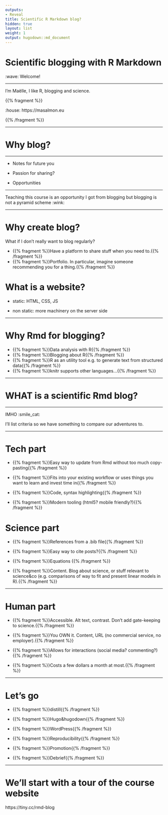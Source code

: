 ```yaml
---
outputs:
- Reveal
title: Scientific R Markdown blog?
hidden: true
layout: list
weight: 1
output: hugodown::md_document
---
```


# Scientific blogging with R Markdown

:wave: Welcome!

---

I'm Maëlle, I like R, blogging and science.

{{% fragment %}}

:house: https://masalmon.eu

{{% /fragment %}}


---

# Why blog?

---

* Notes for future you

* Passion for sharing?

* Opportunities

---

Teaching this course is an opportunity I got from blogging but blogging is not a pyramid scheme :wink:

---

# Why create blog?

What if I don't really want to blog regularly?

<!--html_preserve-->

- {{% fragment %}}Have a platform to share stuff when you need to.{{% /fragment %}}
- {{% fragment %}}Portfolio. In particular, imagine someone recommending you for a thing.{{% /fragment %}}

<!--/html_preserve-->
---

# What is a website?

* static: HTML, CSS, JS

* non static: more machinery on the server side

---

# Why Rmd for blogging?

- {{% fragment %}}Data analysis with R{{% /fragment %}}
- {{% fragment %}}Blogging about R{{% /fragment %}}
- {{% fragment %}}R as an utility tool e.g. to generate text from structured data{{% /fragment %}}
- {{% fragment %}}knitr supports other languages...{{% /fragment %}}

---

# WHAT is a scientific Rmd blog?

---

IMHO :smile_cat:

I'll list criteria so we have something to compare our adventures to.

---

# Tech part

<!--html_preserve-->

* {{% fragment %}}Easy way to update from Rmd without too much copy-pasting{{% /fragment %}}

* {{% fragment %}}Fits into your existing workflow or uses things you want to learn and invest time in{{% /fragment %}}

* {{% fragment %}}Code, syntax highlighting{{% /fragment %}}

* {{% fragment %}}Modern tooling (html5? mobile friendly?){{% /fragment %}}

<!--/html_preserve-->
---

# Science part

* {{% fragment %}}References from a .bib file{{% /fragment %}}

* {{% fragment %}}Easy way to cite posts?{{% /fragment %}}

* {{% fragment %}}Equations {{% /fragment %}}

* {{% fragment %}}Content. Blog about science, or stuff relevant to science&co (e.g. comparisons of way to fit and present linear models in R).{{% /fragment %}}

---

# Human part

* {{% fragment %}}Accessible. Alt text, contrast. Don't add gate-keeping to science.{{% /fragment %}}

* {{% fragment %}}You OWN it. Content, URL (no commercial service, no employer).{{% /fragment %}}

* {{% fragment %}}Allows for interactions (social media? commenting?){{% /fragment %}}

* {{% fragment %}}Costs a few dollars a month at most.{{% /fragment %}}

---

# Let's go

* {{% fragment %}}distill{{% /fragment %}}

* {{% fragment %}}Hugo&hugodown{{% /fragment %}}

* {{% fragment %}}WordPress{{% /fragment %}}

* {{% fragment %}}Reproducibility{{% /fragment %}}

* {{% fragment %}}Promotion{{% /fragment %}}

* {{% fragment %}}Debrief{{% /fragment %}}

---

# We'll start with a tour of the course website

https://tiny.cc/rmd-blog
